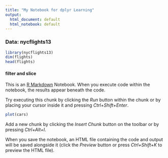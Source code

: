 ```yaml
---
title: "My Notebook for dplyr Learning"
output:
  html_document: default
  html_notebook: default
---
```


### Data: nycflights13

```r
library(nycflights13)
dim(flights)
head(flights)
```



#### filter and slice

This is an [R Markdown](http://rmarkdown.rstudio.com) Notebook. When you execute code within the notebook, the results appear beneath the code. 

Try executing this chunk by clicking the *Run* button within the chunk or by placing your cursor inside it and pressing *Ctrl+Shift+Enter*. 

```r
plot(cars)
```

Add a new chunk by clicking the *Insert Chunk* button on the toolbar or by pressing *Ctrl+Alt+I*.

When you save the notebook, an HTML file containing the code and output will be saved alongside it (click the *Preview* button or press *Ctrl+Shift+K* to preview the HTML file).
